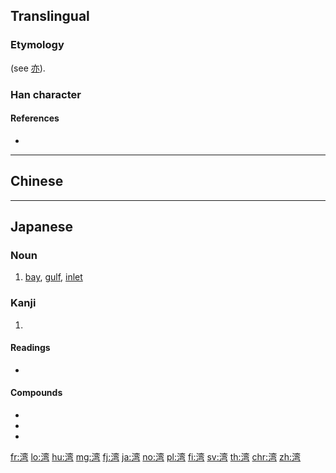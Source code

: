 {{also|灣}}
==Translingual==

===Etymology===
{{Han simp|灣|f=彎|t=弯}} (see [[亦]]).

===Han character===
{{Han char|rn=85|rad=水|as=09|sn=12|four=|canj=EYCN|ids=⿰氵弯}}

====References====
* {{Han ref|kx=0639.111|dkj=17920|hdz=31683.080|uh=6E7E|ud=28286}}

----

==Chinese==
{{zh-see|灣}}

----

==Japanese==

===Noun===
{{ja-noun|わん}}
# {{lb|ja|geography}} [[bay]], [[gulf]], [[inlet]]

===Kanji===
{{ja-kanji|grade=c|rs=水09|style=s|kyu=灣}}

# {{defn|lang=ja|sort=水09}}

====Readings====
* {{ja-readings|goon=[[えん]] (en) {{non-joyo-reading}}|kanon=[[わん]] (wan)|kun=[[いりえ]] (irie)}}

====Compounds====
* {{ja-l|湾曲}}
* {{ja-l|湾入}}
* {{ja-l|台湾}}

[[fr:湾]]
[[lo:湾]]
[[hu:湾]]
[[mg:湾]]
[[fj:湾]]
[[ja:湾]]
[[no:湾]]
[[pl:湾]]
[[fi:湾]]
[[sv:湾]]
[[th:湾]]
[[chr:湾]]
[[zh:湾]]